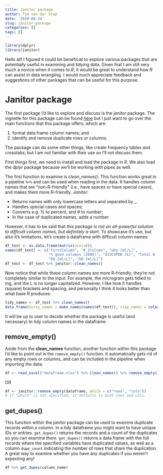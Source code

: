 ```yaml
---
title: Janitor package
author: Tim van der Stap
date: '2020-08-24'
slug: janitor-package
categories: []
tags: []
---
```


``` r
library(dplyr)
library(janitor)
```

Hello all! I figured it could be beneficial to explore various packages that are potentially useful in examining and tidying data. Given that I am still very much a novice when it comes to _R_, it would be great to understand how _R_ can assist in data wrangling. I would much appreciate feedback and suggestions of other packages that can be useful for this purpose.

# Janitor package

The first package I'd like to explore and discuss is the *janitor* package. The vignette for this package can be found [here](https://cran.r-project.org/web/packages/janitor/vignettes/janitor.html) but I just want to go over the main functions that this package offers, which are:

  1. format data frame column names; and
  2. identify and remove duplicate rows or columns. 
  
The package can do some other things, like create frequency tables and crosstabs, but I am not familiar with their use so I'll not discuss them. 

First things first, we need to install and load the package in _R_. We also load the _dplyr_ package because we'll be working with pipes as well.

The first function to examine is *clean_names()*. This function works great in a pipeline `%>%` and can be used when reading in the data. It handles column names that are "non-R-friendly" (i.e., have spaces or have special cases), and makes them more R-friendly. *Janitor*:

  * Returns names with only lowercase letters and separated by _. 
  * Handles special cases and spaces;
  * Converts e.g. % to percent, and # to number;
  * In the case of duplicated names, adds a number

However, it has to be said that _this package is not an all-powerful solution to difficult column names, but definitely a start_. To showcase it's use, but also it's limitations, let's create a dataframe with difficult column names:

``` r
df_test <- as.data.frame(matrix(ncol=8))
names(df_test) <- c("firstColumn", "#_2Column", "why [ml/L]",
                    "% good columns (2009)", "d13CVPDB (‰)", "Total N (µg)",
                    "DO.[ml/L]", "DO.[ml/L]")
df_test <- df_test %>% janitor::clean_names()
```

Now notice that while these column names are more R-friendly, they're not completely similar to the input. For example, the microgram gets tidied to mg, and the L is no longer capitalized. However, I like how it handles (square) brackets and spacing, and personally I think it looks better than what base R produces:

```r
tidy_names <- df_test %>% clean_names()
data.frame(dirty_names = make.names(names(df_test)), tidy_names = colnames(tidy_names))
```

It will be up to user to decide whether the package is useful (and necessary) to tidy column names in the dataframe. 

## remove_empty()

Aside from the **clean_names** function, another function within this package I'd like to point out is the `remove_empty()` function. It automatically gets rid of any empty rows or columns, and can be included in the pipeline when importing the data.

``` r
df <- read_excel("dataframe.xlsx") %>% clean_names() %>% remove_empty()
```

OR 

``` r
df <- janitor::remove_empty(dataframe, which = c("rows", "cols"))
# If "which" is not specified, it defaults to both rows and cols. 
```

## get_dupes()

This function within the *janitor* package can be used to examine duplicate records within a column. In a tidy dataframe you might want to have unique IDs or entries. `get_dupes()` returns the records and a count of the duplicates so you can examine them. `get_dupes()` returns a data frame with the full records where the specified variables have duplicated values, as well as a column `dupe_count` indicating the number of rows that share the duplication. A great way to examine whether you have any duplicates if you weren't expecting any!

``` r
df %>% get_dupes(column_name)
```
